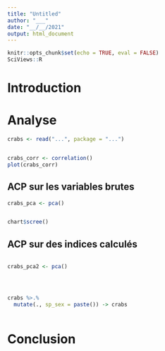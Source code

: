 ```yaml
---
title: "Untitled"
author: "___"
date: "__/__/2021"
output: html_document
---
```


```r
knitr::opts_chunk$set(echo = TRUE, eval = FALSE)
SciViews::R
```

<!--- Consignes
En partant du jeu de données `crabs` du package `MASS`, réalisez une ACP afin de différencier les 4 groupes *Leptograpsus variegatus*.
---->


# Introduction

<!--- Consignes 
Proposez une courte introduction  de 5 à 10 phrases sur le jeu de données `crabs`. N'hésitez pas à utiliser la page d'aide associée à ces données.
--->

# Analyse

<!--- Consignes
Importez le jeu de données crabs du package MASS
--->

```r
crabs <- read("...", package = "...")
```

<!--- Consignes
Réalisez une matrice de nuages de points graphiques pour vérifier la linéarité entre les variables quantitatives intéressantes. Décrivez cette matrice en 5 phrases maximum.
Astuce : Il existe un snippet pour vous aider.
--->

```r

```

<!--- Consignes
Réalisez un graphique de la matrice de corrélation de Pearson des variables quantitatives. Décrivez cette matrice en 3-5 phrases.
--->

```r
crabs_corr <- correlation()
plot(crabs_corr)
```


## ACP sur les variables brutes

<!--- Consignes
Réalisez une ACP avec la fonction `pca()`. Utilisez l'ensemble des variables disponibles et pertinentes. 
--->

```r
crabs_pca <- pca()
```

<!--- Consignes
Utilisez la fonction summary() afin d'avoir un résumé de l'informations de l'objet crabs_pca. Décrivez en maximum 3 phrases le résultat de cette première fonction.
--->

```r

```

<!--- Consignes
Réalisez un graphique des éboulis sur l'objet crabs_pca. Décrivez en maximum 3 phrases le résultat de cette fonction. Ayez une réflexion sur la part de variance du premier axe de l'ACP. 
--->

```r
chart$scree()
```

## ACP sur des indices calculés

<!--- Consignes
La première composante principale de l'ACP sur les variables brutes est saturée. Il est dans ce cas utile de calculer des indices. Réalisez la même analyse en divisant chacune des variables par la variable `length`.
--->

```r

```

<!--- Consignes
Réalisez une seconde ACP avec la fonction `pca()`. Utilisez l'ensemble des variables disponibles et pertinentes.
--->

```r
crabs_pca2 <- pca()
```

<!--- Consignes
Utilisez la fonction summary() afin d'avoir un résumé de l'informations de l'objet crabs_pca2. Décrivez en maximum 3 phrases le résultat de cette première fonction.
--->

```r

```

<!--- Consignes
Réalisez un graphique des éboulis sur l'objet crabs_pca. Décrivez en maximum 3 phrases le résultat de cette fonction. 
--->

```r

```

<!--- Consignes
Réalisez un graphique permettant de visualiser la représentation des variables dans le premier plan de l'ACP. Décrivez en maximum 3 phrases le résultat de cette fonction. 
--->


```r
```


<!--- consignes
Calculez une nouvelle variable dans le jeu de données crabs qui combine la variable `species` et la variable `sex`. Nommez cette nouvelle variable `sp_sex`. 
--->

```r
crabs %>.%
  mutate(., sp_sex = paste()) -> crabs
```

<!--- Consignes
Réalisez un graphique permettant de visualiser la représentation des individus dans le premier plan de l'ACP. Utilisez la variable sp_sex afin de différencier les individus sur votre graphique. Décrivez en 5 à 8 phrases le résultat obtenu. 
--->

```r

```

# Conclusion 

<!--- Consignes
Concluez ce carnet de notes en 5 lignes maximum. 
--->
